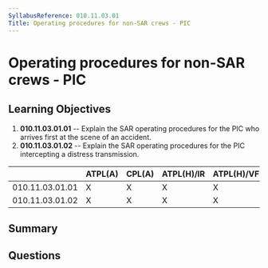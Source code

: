 ```yaml
---
SyllabusReference: 010.11.03.01
Title: Operating procedures for non-SAR crews - PIC
---
```


# Operating procedures for non-SAR crews - PIC

## Learning Objectives

1.  **010.11.03.01.01** -- Explain the SAR operating procedures for the PIC who
    arrives first at the scene of an accident.
2.  **010.11.03.01.02** -- Explain the SAR operating procedures for the PIC
    intercepting a distress transmission.

|                 | ATPL(A) | CPL(A) | ATPL(H)/IR | ATPL(H)/VFR | CPL(H) | IR | CBIR(A) |
| --------------- | ------- | ------ | ---------- | ----------- | ------ | -- | ------- |
| 010.11.03.01.01 | X       | X      | X          | X           | X      |    |         |
| 010.11.03.01.02 | X       | X      | X          | X           | X      |    |         |

## Summary

## Questions
